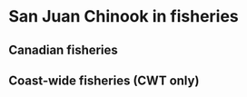 

```r

```

# **San Juan Chinook in fisheries**

## Canadian fisheries

## Coast-wide fisheries (CWT only)







